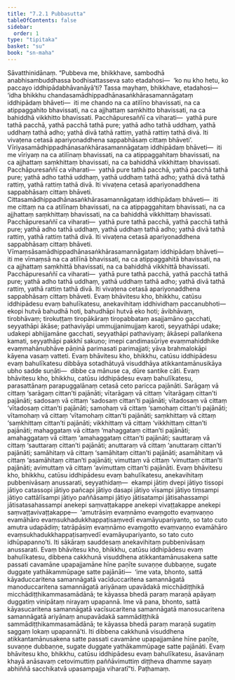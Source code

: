 ```yaml
---
title: "7.2.1 Pubbasutta"
tableOfContents: false
sidebar:
  order: 1
type: "tipitaka"
basket: "su"
book: "sn-maha"
---
```



<DynamicBreadcrumb />

<Division number="823" book="sn-maha">

<Paragraph number="1387" book="sn-maha">
Sāvatthinidānaṃ. “Pubbeva me, bhikkhave, sambodhā anabhisambuddhassa bodhisattasseva sato etadahosi—  ‘ko nu kho hetu, ko paccayo iddhipādabhāvanāyā’ti? Tassa mayhaṃ, bhikkhave, etadahosi—  ‘idha bhikkhu chandasamādhippadhānasaṅkhārasamannāgataṃ iddhipādaṃ bhāveti—  iti me chando na ca atilīno bhavissati, na ca atippaggahito bhavissati, na ca ajjhattaṃ saṃkhitto bhavissati, na ca bahiddhā vikkhitto bhavissati. Pacchāpuresaññī ca viharati—  yathā pure tathā pacchā, yathā pacchā tathā pure; yathā adho tathā uddhaṃ, yathā uddhaṃ tathā adho; yathā divā tathā rattiṃ, yathā rattiṃ tathā divā. Iti vivaṭena cetasā apariyonaddhena sappabhāsaṃ cittaṃ bhāveti’.
</Paragraph>

<Paragraph number="1388" book="sn-maha">
Vīriyasamādhippadhānasaṅkhārasamannāgataṃ iddhipādaṃ bhāveti—  iti me vīriyaṃ na ca atilīnaṃ bhavissati, na ca atippaggahitaṃ bhavissati, na ca ajjhattaṃ saṃkhittaṃ bhavissati, na ca bahiddhā vikkhittaṃ bhavissati. Pacchāpuresaññī ca viharati—  yathā pure tathā pacchā, yathā pacchā tathā pure; yathā adho tathā uddhaṃ, yathā uddhaṃ tathā adho; yathā divā tathā rattiṃ, yathā rattiṃ tathā divā. Iti vivaṭena cetasā apariyonaddhena sappabhāsaṃ cittaṃ bhāveti.
</Paragraph>

<Paragraph number="1389" book="sn-maha">
Cittasamādhippadhānasaṅkhārasamannāgataṃ iddhipādaṃ bhāveti—  iti me cittaṃ na ca atilīnaṃ bhavissati, na ca atippaggahitaṃ bhavissati, na ca ajjhattaṃ saṃkhittaṃ bhavissati, na ca bahiddhā vikkhittaṃ bhavissati. Pacchāpuresaññī ca viharati—  yathā pure tathā pacchā, yathā pacchā tathā pure; yathā adho tathā uddhaṃ, yathā uddhaṃ tathā adho; yathā divā tathā rattiṃ, yathā rattiṃ tathā divā. Iti vivaṭena cetasā apariyonaddhena sappabhāsaṃ cittaṃ bhāveti.
</Paragraph>

<Paragraph number="1390" book="sn-maha">
Vīmaṃsāsamādhippadhānasaṅkhārasamannāgataṃ iddhipādaṃ bhāveti—  iti me vīmaṃsā na ca atilīnā bhavissati, na ca atippaggahitā bhavissati, na ca ajjhattaṃ saṃkhittā bhavissati, na ca bahiddhā vikkhittā bhavissati. Pacchāpuresaññī ca viharati—  yathā pure tathā pacchā, yathā pacchā tathā pure; yathā adho tathā uddhaṃ, yathā uddhaṃ tathā adho; yathā divā tathā rattiṃ, yathā rattiṃ tathā divā. Iti vivaṭena cetasā apariyonaddhena sappabhāsaṃ cittaṃ bhāveti.
</Paragraph>

<Paragraph number="1391" book="sn-maha">
Evaṃ bhāvitesu kho, bhikkhu, catūsu iddhipādesu evaṃ bahulīkatesu, anekavihitaṃ iddhividhaṃ paccanubhoti—  ekopi hutvā bahudhā hoti, bahudhāpi hutvā eko hoti; āvibhāvaṃ, tirobhāvaṃ; tirokuṭṭaṃ tiropākāraṃ tiropabbataṃ asajjamāno gacchati, seyyathāpi ākāse; pathaviyāpi ummujjanimujjaṃ karoti, seyyathāpi udake; udakepi abhijjamāne gacchati, seyyathāpi pathaviyaṃ; ākāsepi pallaṅkena kamati, seyyathāpi pakkhī sakuṇo; imepi candimasūriye evaṃmahiddhike evaṃmahānubhāve pāṇinā parimasati parimajjati; yāva brahmalokāpi kāyena vasaṃ vatteti.
</Paragraph>

<Paragraph number="1392" book="sn-maha">
Evaṃ bhāvitesu kho, bhikkhu, catūsu iddhipādesu evaṃ bahulīkatesu dibbāya sotadhātuyā visuddhāya atikkantamānusikāya ubho sadde suṇāti—  dibbe ca mānuse ca, dūre santike cāti.
</Paragraph>

<Paragraph number="1393" book="sn-maha">
Evaṃ bhāvitesu kho, bhikkhu, catūsu iddhipādesu evaṃ bahulīkatesu, parasattānaṃ parapuggalānaṃ cetasā ceto paricca pajānāti. Sarāgaṃ vā cittaṃ ‘sarāgaṃ cittan’ti pajānāti; vītarāgaṃ vā cittaṃ ‘vītarāgaṃ cittan’ti pajānāti; sadosaṃ vā cittaṃ ‘sadosaṃ cittan’ti pajānāti; vītadosaṃ vā cittaṃ ‘vītadosaṃ cittan’ti pajānāti; samohaṃ vā cittaṃ ‘samohaṃ cittan’ti pajānāti; vītamohaṃ vā cittaṃ ‘vītamohaṃ cittan’ti pajānāti; saṃkhittaṃ vā cittaṃ ‘saṃkhittaṃ cittan’ti pajānāti; vikkhittaṃ vā cittaṃ ‘vikkhittaṃ cittan’ti pajānāti; mahaggataṃ vā cittaṃ ‘mahaggataṃ cittan’ti pajānāti; amahaggataṃ vā cittaṃ ‘amahaggataṃ cittan’ti pajānāti; sauttaraṃ vā cittaṃ ‘sauttaraṃ cittan’ti pajānāti; anuttaraṃ vā cittaṃ ‘anuttaraṃ cittan’ti pajānāti; samāhitaṃ vā cittaṃ ‘samāhitaṃ cittan’ti pajānāti; asamāhitaṃ vā cittaṃ ‘asamāhitaṃ cittan’ti pajānāti; vimuttaṃ vā cittaṃ ‘vimuttaṃ cittan’ti pajānāti; avimuttaṃ vā cittaṃ ‘avimuttaṃ cittan’ti pajānāti.
</Paragraph>

<Paragraph number="1394" book="sn-maha">
Evaṃ bhāvitesu kho, bhikkhu, catūsu iddhipādesu evaṃ bahulīkatesu, anekavihitaṃ pubbenivāsaṃ anussarati, seyyathidaṃ—  ekampi jātiṃ dvepi jātiyo tissopi jātiyo catassopi jātiyo pañcapi jātiyo dasapi jātiyo vīsampi jātiyo tiṃsampi jātiyo cattālīsampi jātiyo paññāsampi jātiyo jātisatampi jātisahassampi jātisatasahassampi anekepi saṃvaṭṭakappe anekepi vivaṭṭakappe anekepi saṃvaṭṭavivaṭṭakappe—  ‘amutrāsiṃ evaṃnāmo evaṃgotto evaṃvaṇṇo evamāhāro evaṃsukhadukkhappaṭisaṃvedī evamāyupariyanto, so tato cuto amutra udapādiṃ; tatrāpāsiṃ evaṃnāmo evaṃgotto evaṃvaṇṇo evamāhāro evaṃsukhadukkhappaṭisaṃvedī evamāyupariyanto, so tato cuto idhūpapanno’ti. Iti sākāraṃ sauddesaṃ anekavihitaṃ pubbenivāsaṃ anussarati.
</Paragraph>

<Paragraph number="1395" book="sn-maha">
Evaṃ bhāvitesu kho, bhikkhu, catūsu iddhipādesu evaṃ bahulīkatesu, dibbena cakkhunā visuddhena atikkantamānusakena satte passati cavamāne upapajjamāne hīne paṇīte suvaṇṇe dubbaṇṇe, sugate duggate yathākammūpage satte pajānāti—  ‘ime vata, bhonto, sattā kāyaduccaritena samannāgatā vacīduccaritena samannāgatā manoduccaritena samannāgatā ariyānaṃ upavādakā micchādiṭṭhikā micchādiṭṭhikammasamādānā; te kāyassa bhedā paraṃ maraṇā apāyaṃ duggatiṃ vinipātaṃ nirayaṃ upapannā. Ime vā pana, bhonto, sattā kāyasucaritena samannāgatā vacīsucaritena samannāgatā manosucaritena samannāgatā ariyānaṃ anupavādakā sammādiṭṭhikā sammādiṭṭhikammasamādānā; te kāyassa bhedā paraṃ maraṇā sugatiṃ saggaṃ lokaṃ upapannā’ti. Iti dibbena cakkhunā visuddhena atikkantamānusakena satte passati cavamāne upapajjamāne hīne paṇīte, suvaṇṇe dubbaṇṇe, sugate duggate yathākammūpage satte pajānāti.
</Paragraph>

<Paragraph number="1396" book="sn-maha">
Evaṃ bhāvitesu kho, bhikkhu, catūsu iddhipādesu evaṃ bahulīkatesu, āsavānaṃ khayā anāsavaṃ cetovimuttiṃ paññāvimuttiṃ diṭṭheva dhamme sayaṃ abhiññā sacchikatvā upasampajja viharatī”ti.

</Paragraph>
</Division>

<Paragraph number="1397" type="center" book="sn-maha">
Paṭhamaṃ.
</Paragraph>